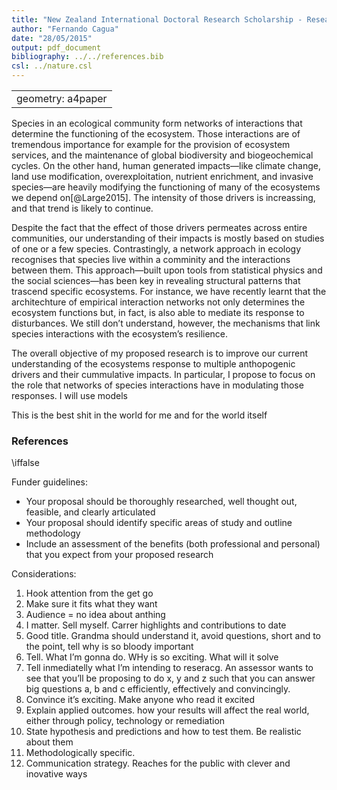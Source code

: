 ```yaml
---
title: "New Zealand International Doctoral Research Scholarship - Research Proposal"
author: "Fernando Cagua"
date: "28/05/2015"
output: pdf_document
bibliography: ../../references.bib
csl: ../nature.csl
---
```


---
geometry: a4paper
---

\begin{center}
\section{Ecosystem responses to escalating drivers}
\end{center}

Species in an ecological community form networks of interactions that determine the functioning of the ecosystem. Those interactions are of tremendous importance for example for the provision of ecosystem services, and the maintenance of global biodiversity and biogeochemical cycles. On the other hand, human generated impacts---like climate change, land use modification, overexploitation, nutrient enrichment, and invasive species---are heavily modifying the functioning of many of the ecosystems we depend on[@Large2015]. The intensity of those drivers is increassing, and that trend is likely to continue. 

Despite the fact that the effect of those drivers permeates across entire communities, our understanding of their impacts is mostly based on studies of one or a few species. Contrastingly, a network approach in ecology recognises that species live within a comminity and the interactions between them. This approach---built upon tools from statistical physics and the social sciences---has been key in revealing structural patterns that trascend specific ecosystems. For instance, we have recently learnt that the architechture of empirical interaction networks not only determines the ecosystem functions but, in fact, is also able to mediate its response to disturbances. We still don't understand, however, the mechanisms that link species interactions with the ecosystem's resilience.

The overall objective of my proposed research is to improve our current understanding of the ecosystems response to multiple anthopogenic drivers and their cummulative impacts. In particular, I propose to focus on the role that networks of species interactions have in modulating those responses. I will use models 

This is the best shit in the world for me and for the world itself

### References

\iffalse

Funder guidelines:

* Your proposal should be thoroughly researched, well thought out, feasible, and clearly articulated
* Your proposal should identify specific areas of study and outline methodology
* Include an assessment of the benefits (both professional and personal) that you expect from your proposed research

Considerations:

1. Hook attention from the get go
2. Make sure it fits what they want
3. Audience = no idea about anthing
4. I matter. Sell myself. Carrer highlights and contributions to date
5. Good title. Grandma should understand it, avoid questions, short and to the point, tell why is so bloody important
6. Tell. What I'm gonna do. WHy is so exciting. What will it solve
7. Tell inmediatelly what I'm intending to reseracg. An assessor wants to see that you’ll be proposing to do x, y and z such that you can answer big questions a, b and c efficiently, effectively and convincingly.
8. Convince it's exciting. Make anyone who read it excited
9. Explain applied outcomes. how your results will affect the real world, either through policy, technology or remediation
10. State hypothesis and predictions and how to test them. Be realistic about them
11. Methodologically specific. 
12. Communication strategy. Reaches for the public with clever and inovative ways

\fi